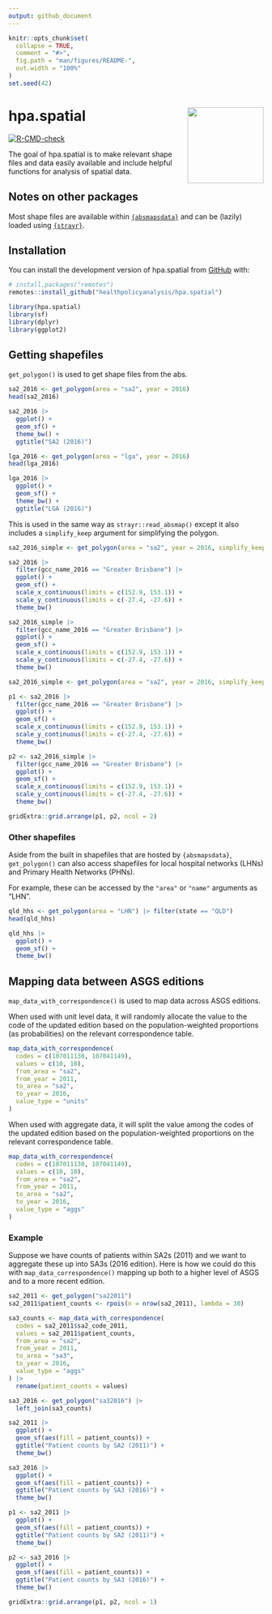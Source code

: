 ```yaml
---
output: github_document
---
```


<!-- README.md is generated from README.Rmd. Please edit that file -->

```r
knitr::opts_chunk$set(
  collapse = TRUE,
  comment = "#>",
  fig.path = "man/figures/README-",
  out.width = "100%"
)
set.seed(42)
```

# hpa.spatial <a href='https://healthpolicyanalysis.github.io/hpa.spatial/'><img src='man/figures/hex.png' align="right" style="height:150px"/></a>

<!-- badges: start -->
[![R-CMD-check](https://github.com/healthpolicyanalysis/hpa.spatial/actions/workflows/R-CMD-check.yaml/badge.svg)](https://github.com/healthpolicyanalysis/hpa.spatial/actions/workflows/R-CMD-check.yaml)
<!-- badges: end -->

The goal of hpa.spatial is to make relevant shape files and data easily available and include helpful functions for analysis of spatial data.

## Notes on other packages

Most shape files are available within [`{absmapsdata}`](https://github.com/wfmackey/absmapsdata) and can be (lazily) loaded using [`{strayr}`](https://github.com/runapp-aus/strayr).


## Installation

You can install the development version of hpa.spatial from [GitHub](https://github.com/) with:

``` r
# install.packages("remotes")
remotes::install_github("healthpolicyanalysis/hpa.spatial")
```

```r
library(hpa.spatial)
library(sf)
library(dplyr)
library(ggplot2)
```

## Getting shapefiles

`get_polygon()` is used to get shape files from the abs.

```r
sa2_2016 <- get_polygon(area = "sa2", year = 2016)
head(sa2_2016)

sa2_2016 |>
  ggplot() +
  geom_sf() +
  theme_bw() +
  ggtitle("SA2 (2016)")

lga_2016 <- get_polygon(area = "lga", year = 2016)
head(lga_2016)

lga_2016 |>
  ggplot() +
  geom_sf() +
  theme_bw() +
  ggtitle("LGA (2016)")
```

This is used in the same way as `strayr::read_absmap()` except it also includes a `simplify_keep` argument for simplifying the polygon.

```r
sa2_2016_simple <- get_polygon(area = "sa2", year = 2016, simplify_keep = 0.1)

sa2_2016 |>
  filter(gcc_name_2016 == "Greater Brisbane") |>
  ggplot() +
  geom_sf() +
  scale_x_continuous(limits = c(152.9, 153.1)) +
  scale_y_continuous(limits = c(-27.4, -27.6)) +
  theme_bw()

sa2_2016_simple |>
  filter(gcc_name_2016 == "Greater Brisbane") |>
  ggplot() +
  geom_sf() +
  scale_x_continuous(limits = c(152.9, 153.1)) +
  scale_y_continuous(limits = c(-27.4, -27.6)) +
  theme_bw()
```


```r
sa2_2016_simple <- get_polygon(area = "sa2", year = 2016, simplify_keep = 0.1)

p1 <- sa2_2016 |>
  filter(gcc_name_2016 == "Greater Brisbane") |>
  ggplot() +
  geom_sf() +
  scale_x_continuous(limits = c(152.9, 153.1)) +
  scale_y_continuous(limits = c(-27.4, -27.6)) +
  theme_bw()

p2 <- sa2_2016_simple |>
  filter(gcc_name_2016 == "Greater Brisbane") |>
  ggplot() +
  geom_sf() +
  scale_x_continuous(limits = c(152.9, 153.1)) +
  scale_y_continuous(limits = c(-27.4, -27.6)) +
  theme_bw()

gridExtra::grid.arrange(p1, p2, ncol = 2)
```

### Other shapefiles

Aside from the built in shapefiles that are hosted by `{absmapsdata}`, `get_polygon()` can also access shapefiles for local hospital networks (LHNs) and Primary Health Networks (PHNs).

For example, these can be accessed by the `"area"` or `"name"` arguments as "LHN".

```r
qld_hhs <- get_polygon(area = "LHN") |> filter(state == "QLD")
head(qld_hhs)

qld_hhs |>
  ggplot() +
  geom_sf() +
  theme_bw()
```


## Mapping data between ASGS editions

`map_data_with_correspondence()` is used to map data across ASGS editions.

When used with unit level data, it will randomly allocate the value to the code of the updated edition based on the population-weighted proportions (as probabilities) on the relevant correspondence table.

```r
map_data_with_correspondence(
  codes = c(107011130, 107041149),
  values = c(10, 10),
  from_area = "sa2",
  from_year = 2011,
  to_area = "sa2",
  to_year = 2016,
  value_type = "units"
)
```

When used with aggregate data, it will split the value among the codes of the updated edition based on the population-weighted proportions on the relevant correspondence table.

```r
map_data_with_correspondence(
  codes = c(107011130, 107041149),
  values = c(10, 10),
  from_area = "sa2",
  from_year = 2011,
  to_area = "sa2",
  to_year = 2016,
  value_type = "aggs"
)
```

### Example

Suppose we have counts of patients within SA2s (2011) and we want to aggregate these up into SA3s (2016 edition). Here is how we could do this with `map_data_correspondence()` mapping up both to a higher level of ASGS and to a more recent edition.

```r
sa2_2011 <- get_polygon("sa22011")
sa2_2011$patient_counts <- rpois(n = nrow(sa2_2011), lambda = 30)

sa3_counts <- map_data_with_correspondence(
  codes = sa2_2011$sa2_code_2011,
  values = sa2_2011$patient_counts,
  from_area = "sa2",
  from_year = 2011,
  to_area = "sa3",
  to_year = 2016,
  value_type = "aggs"
) |>
  rename(patient_counts = values)

sa3_2016 <- get_polygon("sa32016") |>
  left_join(sa3_counts)
```

```r
sa2_2011 |>
  ggplot() +
  geom_sf(aes(fill = patient_counts)) +
  ggtitle("Patient counts by SA2 (2011)") + 
  theme_bw()

sa3_2016 |>
  ggplot() +
  geom_sf(aes(fill = patient_counts)) +
  ggtitle("Patient counts by SA3 (2016)") + 
  theme_bw()
```

```r
p1 <- sa2_2011 |>
  ggplot() +
  geom_sf(aes(fill = patient_counts)) +
  ggtitle("Patient counts by SA2 (2011)") + 
  theme_bw()

p2 <- sa3_2016 |>
  ggplot() +
  geom_sf(aes(fill = patient_counts)) +
  ggtitle("Patient counts by SA3 (2016)") + 
  theme_bw()

gridExtra::grid.arrange(p1, p2, ncol = 1)
```

